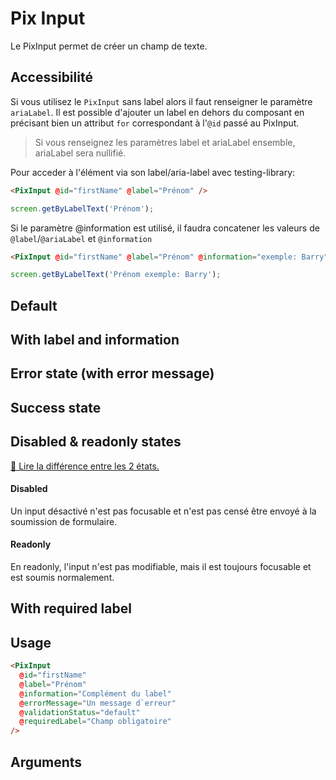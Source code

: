 
<Meta of={ComponentStories} />

# Pix Input

Le PixInput permet de créer un champ de texte.

## Accessibilité

Si vous utilisez le `PixInput` sans label alors il faut renseigner le paramètre `ariaLabel`. Il est possible d'ajouter un label en dehors du composant en précisant bien un attribut `for` correspondant à l'`@id` passé au PixInput.

> Si vous renseignez les paramètres label et ariaLabel ensemble, ariaLabel sera nullifié.

Pour acceder à l'élément via son label/aria-label avec testing-library:

```html
<PixInput @id="firstName" @label="Prénom" />
```

```javascript
screen.getByLabelText('Prénom');
```

Si le paramètre @information est utilisé, il faudra concatener les valeurs de `@label`/`@ariaLabel` et `@information`

```html
<PixInput @id="firstName" @label="Prénom" @information="exemple: Barry" />
```

```javascript
screen.getByLabelText('Prénom exemple: Barry');
```

## Default

<Story of={ComponentStories.Default} height={100} />

## With label and information

<Story of={ComponentStories.withLabel} height={110} />

## Error state (with error message)

<Story of={ComponentStories.errorState} height={110} />

## Success state

<Story of={ComponentStories.successState} height={100} />

## Disabled & readonly states

[📖 Lire la différence entre les 2 états.](https://developer.mozilla.org/en-US/docs/Web/HTML/Attributes/readonly#attribute_interactions)

#### Disabled

Un input désactivé n'est pas focusable et n'est pas censé être envoyé à la soumission de formulaire.

<Story of={ComponentStories.disabledState} height={100} />

#### Readonly

En readonly, l'input n'est pas modifiable, mais il est toujours focusable et est soumis normalement.

<Story of={ComponentStories.readonlyState} height={100} />

## With required label

<Story of={ComponentStories.withRequiredLabel} height={100} />

## Usage

```html
<PixInput
  @id="firstName"
  @label="Prénom"
  @information="Complément du label"
  @errorMessage="Un message d`erreur"
  @validationStatus="default"
  @requiredLabel="Champ obligatoire"
/>
```

## Arguments

<ArgTypes of={ComponentStories} />
